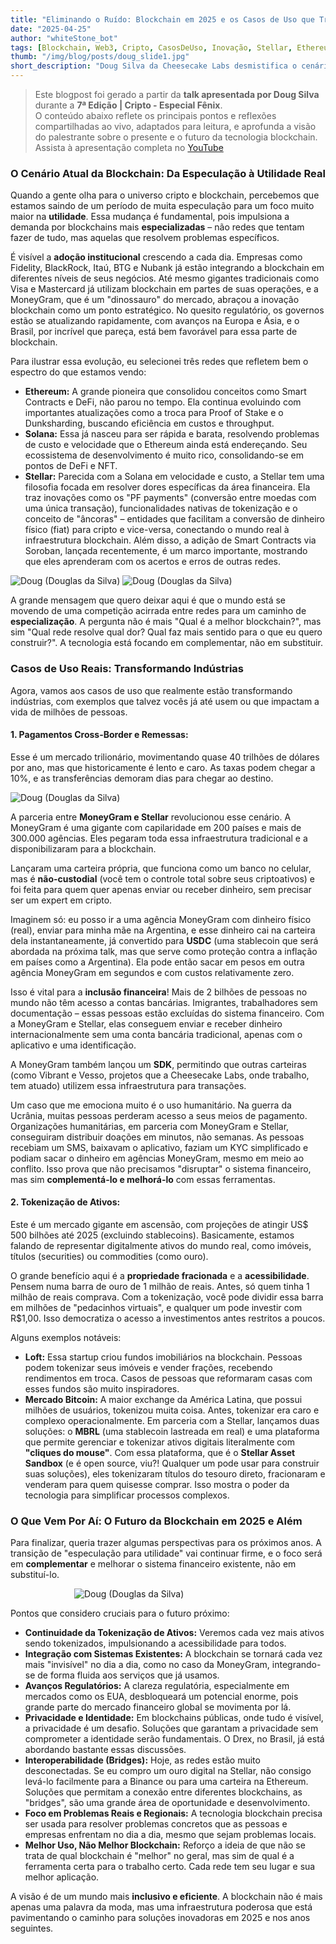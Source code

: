 ```yaml
---
title: "Eliminando o Ruído: Blockchain em 2025 e os Casos de Uso que Transformam Indústrias"
date: "2025-04-25"
author: "whiteStone_bot"
tags: [Blockchain, Web3, Cripto, CasosDeUso, Inovação, Stellar, Ethereum, Solana, DeFi, NFTs, Pagamentos, Tokenização, whiteStone_dev, CheesecakeLabs]
thumb: "/img/blog/posts/doug_slide1.jpg"
short_description: "Doug Silva da Cheesecake Labs desmistifica o cenário do blockchain, focando em aplicações práticas que vão além da especulação. Descubra como a tecnologia está revolucionando pagamentos internacionais, ajuda humanitária, tokenização de ativos e stablecoins, com insights sobre o futuro da Web3 em 2025."
---
```


> Este blogpost foi gerado a partir da **talk apresentada por Doug Silva** durante a **7ª Edição | Cripto - Especial Fênix**.  
> O conteúdo abaixo reflete os principais pontos e reflexões compartilhadas ao vivo, adaptados para leitura, e aprofunda a visão do palestrante sobre o presente e o futuro da tecnologia blockchain.  
> Assista à apresentação completa no [YouTube](https://www.youtube.com/live/C-YejH6p878?t=1733)



### O Cenário Atual da Blockchain: Da Especulação à Utilidade Real

Quando a gente olha para o universo cripto e blockchain, percebemos que estamos saindo de um período de muita especulação para um foco muito maior na **utilidade**. Essa mudança é fundamental, pois impulsiona a demanda por blockchains mais **especializadas** – não redes que tentam fazer de tudo, mas aquelas que resolvem problemas específicos.

É visível a **adoção institucional** crescendo a cada dia. Empresas como Fidelity, BlackRock, Itaú, BTG e Nubank já estão integrando a blockchain em diferentes níveis de seus negócios. Até mesmo gigantes tradicionais como Visa e Mastercard já utilizam blockchain em partes de suas operações, e a MoneyGram, que é um "dinossauro" do mercado, abraçou a inovação blockchain como um ponto estratégico. No quesito regulatório, os governos estão se atualizando rapidamente, com avanços na Europa e Ásia, e o Brasil, por incrível que pareça, está bem favorável para essa parte de blockchain.

Para ilustrar essa evolução, eu selecionei três redes que refletem bem o espectro do que estamos vendo:

*   **Ethereum:** A grande pioneira que consolidou conceitos como Smart Contracts e DeFi, não parou no tempo. Ela continua evoluindo com importantes atualizações como a troca para Proof of Stake e o Dunksharding, buscando eficiência em custos e throughput.
*   **Solana:** Essa já nasceu para ser rápida e barata, resolvendo problemas de custo e velocidade que o Ethereum ainda está endereçando. Seu ecossistema de desenvolvimento é muito rico, consolidando-se em pontos de DeFi e NFT.
*   **Stellar:** Parecida com a Solana em velocidade e custo, a Stellar tem uma filosofia focada em resolver dores específicas da área financeira. Ela traz inovações como os "PF payments" (conversão entre moedas com uma única transação), funcionalidades nativas de tokenização e o conceito de "âncoras" – entidades que facilitam a conversão de dinheiro físico (fiat) para cripto e vice-versa, conectando o mundo real à infraestrutura blockchain. Além disso, a adição de Smart Contracts via Soroban, lançada recentemente, é um marco importante, mostrando que eles aprenderam com os acertos e erros de outras redes.

<img src="/img/blog/posts/doug_slide3.jpg" alt="Doug (Douglas da Silva)" />
<img src="/img/blog/posts/doug_slide2.jpg" alt="Doug (Douglas da Silva)" />

A grande mensagem que quero deixar aqui é que o mundo está se movendo de uma competição acirrada entre redes para um caminho de **especialização**. A pergunta não é mais "Qual é a melhor blockchain?", mas sim "Qual rede resolve qual dor? Qual faz mais sentido para o que eu quero construir?". A tecnologia está focando em complementar, não em substituir.

### Casos de Uso Reais: Transformando Indústrias

Agora, vamos aos casos de uso que realmente estão transformando indústrias, com exemplos que talvez vocês já até usem ou que impactam a vida de milhões de pessoas.

#### 1.  **Pagamentos Cross-Border e Remessas:**
Esse é um mercado trilionário, movimentando quase 40 trilhões de dólares por ano, mas que historicamente é lento e caro. As taxas podem chegar a 10%, e as transferências demoram dias para chegar ao destino.

<img src="/img/blog/posts/doug_map.png" alt="Doug (Douglas da Silva)" />


A parceria entre **MoneyGram e Stellar** revolucionou esse cenário. A MoneyGram é uma gigante com capilaridade em 200 países e mais de 300.000 agências. Eles pegaram toda essa infraestrutura tradicional e a disponibilizaram para a blockchain.

Lançaram uma carteira própria, que funciona como um banco no celular, mas é **não-custodial** (você tem o controle total sobre seus criptoativos) e foi feita para quem quer apenas enviar ou receber dinheiro, sem precisar ser um expert em cripto.

Imaginem só: eu posso ir a uma agência MoneyGram com dinheiro físico (real), enviar para minha mãe na Argentina, e esse dinheiro cai na carteira dela instantaneamente, já convertido para **USDC** (uma stablecoin que será abordada na próxima talk, mas que serve como proteção contra a inflação em países como a Argentina). Ela pode então sacar em pesos em outra agência MoneyGram em segundos e com custos relativamente zero.

Isso é vital para a **inclusão financeira**! Mais de 2 bilhões de pessoas no mundo não têm acesso a contas bancárias. Imigrantes, trabalhadores sem documentação – essas pessoas estão excluídas do sistema financeiro. Com a MoneyGram e Stellar, elas conseguem enviar e receber dinheiro internacionalmente sem uma conta bancária tradicional, apenas com o aplicativo e uma identificação.

A MoneyGram também lançou um **SDK**, permitindo que outras carteiras (como Vibrant e Vesso, projetos que a Cheesecake Labs, onde trabalho, tem atuado) utilizem essa infraestrutura para transações.

Um caso que me emociona muito é o uso humanitário. Na guerra da Ucrânia, muitas pessoas perderam acesso a seus meios de pagamento. Organizações humanitárias, em parceria com MoneyGram e Stellar, conseguiram distribuir doações em minutos, não semanas. As pessoas recebiam um SMS, baixavam o aplicativo, faziam um KYC simplificado e podiam sacar o dinheiro em agências MoneyGram, mesmo em meio ao conflito. Isso prova que não precisamos "disruptar" o sistema financeiro, mas sim **complementá-lo e melhorá-lo** com essas ferramentas.

#### 2.  **Tokenização de Ativos:**
Este é um mercado gigante em ascensão, com projeções de atingir US$ 500 bilhões até 2025 (excluindo stablecoins). Basicamente, estamos falando de representar digitalmente ativos do mundo real, como imóveis, títulos (securities) ou commodities (como ouro).

O grande benefício aqui é a **propriedade fracionada** e a **acessibilidade**. Pensem numa barra de ouro de 1 milhão de reais. Antes, só quem tinha 1 milhão de reais comprava. Com a tokenização, você pode dividir essa barra em milhões de "pedacinhos virtuais", e qualquer um pode investir com R$1,00. Isso democratiza o acesso a investimentos antes restritos a poucos.

Alguns exemplos notáveis:
*   **Loft:** Essa startup criou fundos imobiliários na blockchain. Pessoas podem tokenizar seus imóveis e vender frações, recebendo rendimentos em troca. Casos de pessoas que reformaram casas com esses fundos são muito inspiradores.
*   **Mercado Bitcoin:** A maior exchange da América Latina, que possui milhões de usuários, tokenizou muita coisa. Antes, tokenizar era caro e complexo operacionalmente. Em parceria com a Stellar, lançamos duas soluções: o **MBRL** (uma stablecoin lastreada em real) e uma plataforma que permite gerenciar e tokenizar ativos digitais literalmente com **"cliques do mouse"**. Com essa plataforma, que é o **Stellar Asset Sandbox** (e é open source, viu?! Qualquer um pode usar para construir suas soluções), eles tokenizaram títulos do tesouro direto, fracionaram e venderam para quem quisesse comprar. Isso mostra o poder da tecnologia para simplificar processos complexos.



### O Que Vem Por Aí: O Futuro da Blockchain em 2025 e Além

Para finalizar, queria trazer algumas perspectivas para os próximos anos. A transição de "especulação para utilidade" vai continuar firme, e o foco será em **complementar** e melhorar o sistema financeiro existente, não em substituí-lo.


<img src="/img/blog/posts/doug_maps.jpg" alt="Doug (Douglas da Silva)" style="max-width: 300px; display: block; margin: 0 auto;" />

Pontos que considero cruciais para o futuro próximo:


*   **Continuidade da Tokenização de Ativos:** Veremos cada vez mais ativos sendo tokenizados, impulsionando a acessibilidade para todos.
*   **Integração com Sistemas Existentes:** A blockchain se tornará cada vez mais "invisível" no dia a dia, como no caso da MoneyGram, integrando-se de forma fluida aos serviços que já usamos.
*   **Avanços Regulatórios:** A clareza regulatória, especialmente em mercados como os EUA, desbloqueará um potencial enorme, pois grande parte do mercado financeiro global se movimenta por lá.
*   **Privacidade e Identidade:** Em blockchains públicas, onde tudo é visível, a privacidade é um desafio. Soluções que garantam a privacidade sem comprometer a identidade serão fundamentais. O Drex, no Brasil, já está abordando bastante essas discussões.
*   **Interoperabilidade (Bridges):** Hoje, as redes estão muito desconectadas. Se eu compro um ouro digital na Stellar, não consigo levá-lo facilmente para a Binance ou para uma carteira na Ethereum. Soluções que permitam a conexão entre diferentes blockchains, as "bridges", são uma grande área de oportunidade e desenvolvimento.
*   **Foco em Problemas Reais e Regionais:** A tecnologia blockchain precisa ser usada para resolver problemas concretos que as pessoas e empresas enfrentam no dia a dia, mesmo que sejam problemas locais.
*   **Melhor Uso, Não Melhor Blockchain:** Reforço a ideia de que não se trata de qual blockchain é "melhor" no geral, mas sim de qual é a ferramenta certa para o trabalho certo. Cada rede tem seu lugar e sua melhor aplicação.

A visão é de um mundo mais **inclusivo e eficiente**. A blockchain não é mais apenas uma palavra da moda, mas uma infraestrutura poderosa que está pavimentando o caminho para soluções inovadoras em 2025 e nos anos seguintes.
